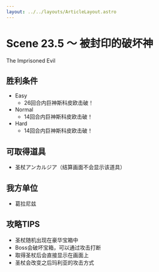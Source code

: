 ```yaml
---
layout: ../../layouts/ArticleLayout.astro
---
```

# Scene 23.5 ～ 被封印的破坏神

The Imprisoned Evil

## 胜利条件 

- Easy
  - 26回合内巨神斯科皮欧击破！
- Normal
  - 14回合内巨神斯科皮欧击破！
- Hard
  - 14回合内巨神斯科皮欧击破！

## 可取得道具 

- 圣杖アンカルジア（结算画面不会显示该道具）

## 我方单位 

- 葛拉尼兹

## 攻略TIPS 

- 圣杖随机出现在豪华宝箱中
- Boss会破坏宝箱，可以通过攻击打断
- 取得圣杖后会直接显示在画面上
- 圣杖会改变之后玛利亚的攻击方式